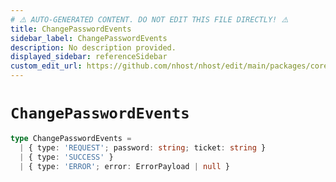 ```yaml
---
# ⚠️ AUTO-GENERATED CONTENT. DO NOT EDIT THIS FILE DIRECTLY! ⚠️
title: ChangePasswordEvents
sidebar_label: ChangePasswordEvents
description: No description provided.
displayed_sidebar: referenceSidebar
custom_edit_url: https://github.com/nhost/nhost/edit/main/packages/core/src/machines/change-password.ts#L12
---
```


# `ChangePasswordEvents`

```ts
type ChangePasswordEvents =
  | { type: 'REQUEST'; password: string; ticket: string }
  | { type: 'SUCCESS' }
  | { type: 'ERROR'; error: ErrorPayload | null }
```
